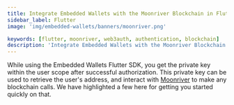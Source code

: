 ```yaml
---
title: Integrate Embedded Wallets with the Moonriver Blockchain in Flutter
sidebar_label: Flutter
image: 'img/embedded-wallets/banners/moonriver.png'

keywords: [flutter, moonriver, web3auth, authentication, blockchain]
description: 'Integrate Embedded Wallets with the Moonriver Blockchain in Flutter | Embedded Wallets'
---
```



While using the Embedded Wallets Flutter SDK, you get the private key within the user scope after successful authorization. This private key can be used to retrieve the user's address, and interact with [Moonriver](https://moonbeam.network/networks/moonriver/) to make any blockchain calls. We have highlighted a few here for getting you started quickly on that.

<EVMInteraction />
